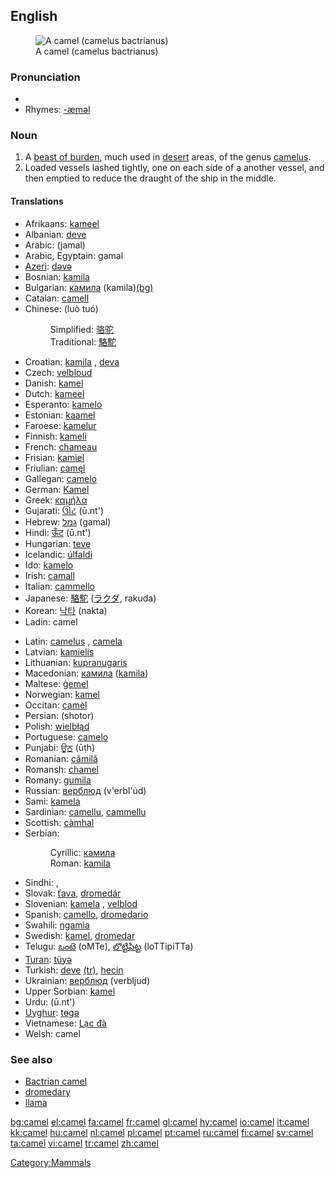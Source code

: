 ==English==
{{wikipedia}}
[[Image:Camel seitlich trabend.jpg|thumb|right|A camel (camelus bactrianus)]]


===Pronunciation===
*{{IPA|/'kæməl/}}
*Rhymes: [[Rhymes:English:-æməl|-æməl]]

===Noun===
{{en-noun}}

# A [[beast of burden]], much used in [[desert]] areas, of the genus [[camelus]].
# Loaded vessels lashed tightly, one on each side of a another vessel, and then emptied to reduce the draught of the ship in the middle.

====Translations====
{{top}}
*Afrikaans: [[kameel]]
*Albanian: [[deve]]
*Arabic: {{ARchar|[[جمل]]}} (jamal)
*Arabic, Egyptain: gamal
*[[Azeri]]: [[dəvə]]
*Bosnian: [[kamila#Bosnian|kamila]] {{f}}
*Bulgarian: [[камила]] (kamila)[[:bg:камила|(bg)]]
*Catalan: [[camell]]
*Chinese: (luò tuó)
*:Simplified: [[骆驼]]
*:Traditional: [[駱駝]]
*Croatian: [[kamila]] {{f}}, [[deva]] {{f}}
*Czech: [[velbloud]]
*Danish: [[kamel]]
*Dutch: [[kameel]] {{m}}
*Esperanto: [[kamelo]]
*Estonian: [[kaamel]]
*Faroese: [[kamelur]]
*Finnish: [[kameli]]
*French: [[chameau]] {{m}}
*Frisian: [[kamiel]]
*Friulian: [[camęl]]
*Gallegan: [[camelo]]
*German: [[Kamel]] {{n}}
*Greek: [[καμήλα]]
*Gujarati: [[ઊંટ]] (ū.nt')
*Hebrew: [[גמל]] (gamal)
*Hindi: [[ऊँट]] (ū.nt')
*Hungarian: [[teve]]
*Icelandic: [[úlfaldi]]
*Ido: [[kamelo]]
*Irish: [[camall]]
*Italian: [[cammello]] {{m}}
*Japanese: [[駱駝]] ([[ラクダ]], rakuda)
*Korean: [[낙타]] (nakta)
*Ladin: camel
{{mid}}
*Latin: [[camelus]] {{m}}, [[camela]] {{f}}
*Latvian: [[kamielis]]
*Lithuanian: [[kupranugaris]]
*Macedonian: [[камила]] ([[kamila]])
*Maltese: [[ġemel]]
*Norwegian: [[kamel]] {{m}}
*Occitan: [[camèl]]
*Persian: {{FAchar|[[شتر]]}} (shotor)
*Polish: [[wielbłąd]] {{m}}
*Portuguese: [[camelo]] {{m}}
*Punjabi: [[ਊਠ]] (ūṭh)
*Romanian: [[cămilă]]
*Romansh: [[chamel]]
*Romany: [[gumila]] {{f}}
*Russian: [[верблюд]] (v'erbl'úd) {{m}}
*Sami: [[kamela]]
*Sardinian: [[camellu]], [[cammellu]]
*Scottish: [[càmhal]]
*Serbian:
*:Cyrillic: [[камила#Serbian|камила]] {{f}}
*:Roman: [[kamila#Serbian|kamila]] {{f}}
*Sindhi: {{SDchar|[[اُٺُ]]}} {{m}}, {{SDchar|[[ڏاچِي]]}} {{m}}
*Slovak: [[ťava]], [[dromedár]]
*Slovenian: [[kamela]] {{f}}, [[velblod]] {{m}}
*Spanish: [[camello]], [[dromedario]]
*Swahili: [[ngamia]]
*Swedish: [[kamel]], [[dromedar]]
*Telugu: [[ఒంటె]] (oMTe), [[లొట్టిపిట్ట]] (loTTipiTTa)
*[[Turan]]: [[tüyə]]
*Turkish: [[deve]] [[:tr:deve|(tr)]], [[hecin]]
*Ukrainian: [[верблюд]] (verbljud) {{m}}
*Upper Sorbian: [[kamel]]
*Urdu: {{URchar|[[اونٹ|اُونٹ]]}} (ū.nt')
*[[Uyghur]]: [[tɵgə]]
*Vietnamese: [[Lạc đà]]
*Welsh: camel
{{bottom}}

===See also===
*[[Bactrian camel]]
*[[dromedary]]
*[[llama]]

[[Category:Mammals]]

[[bg:camel]]
[[el:camel]]
[[fa:camel]]
[[fr:camel]]
[[gl:camel]]
[[hy:camel]]
[[io:camel]]
[[it:camel]]
[[kk:camel]]
[[hu:camel]]
[[nl:camel]]
[[pl:camel]]
[[pt:camel]]
[[ru:camel]]
[[fi:camel]]
[[sv:camel]]
[[ta:camel]]
[[vi:camel]]
[[tr:camel]]
[[zh:camel]]